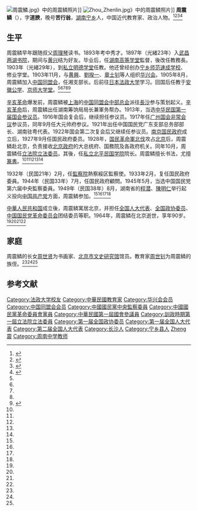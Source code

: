 [[File:周震鱗.jpg|thumb]]》中的周震鳞照片]]
[[File:Zhou_Zhenlin.jpg|thumb]]》中的周震鳞照片]]
'''周震鳞'''（{{bd|1875年|12月1日|1964年|3月28日|catIdx=Zhou周}}），字'''道腴'''，晚号'''苦行翁'''，[[湖南|湖南]][[宁乡|宁乡]]人，中国近代教育家、政治人物。<ref name=xu>{{cite book|title=民国人物大辞典|author=徐友春主编|publisher=河北人民出版社|year=2007}}</ref><ref name=hu>{{cite web|url=http://www.txhn.net/dfwx/wszl/201009/t20100919_7911.htm|title=周震鳞的家世和生平简述|publisher=天下湖南|author=周世贤|accessdate=2011-09-29|archive-date=2019-05-14|archive-url=https://web.archive.org/web/20190514232833/http://www.txhn.net/dfwx/wszl/201009/t20100919_7911.htm|dead-url=no}}</ref><ref name=xiu>{{cite web|url=http://hnndxb.cuepa.cn/show_more.php?tkey=&bkey=&doc_id=423384|title=修业启明星：周震鳞|publisher=湖南农业大学校报|date=2011-04-10|accessdate=2011-09-29|archive-date=2019-05-15|archive-url=https://web.archive.org/web/20190515052020/http://hnndxb.cuepa.cn/show_more.php?tkey=&bkey=&doc_id=423384|dead-url=no}}</ref><ref name=kmt>{{Cite book|author = 劉国銘主編|title = 中国国民党百年人物全書|year = 2005|publisher = 团結出版社|isbn = 7-80214-039-0}}</ref>

== 生平 ==
周震鳞早年跟随叔父[[周理琴|周理琴]]读书。1893年考中秀才。1897年（光緒23年）入[[武昌|武昌]][[两湖书院|两湖书院]]，期间与[[黄兴|黄兴]]结为好友。毕业后，任[[湖南高等学堂|湖南高等学堂]]監督，後改任教務長。1903年（光緒29年），到[[明德学堂|私立明德学堂]]任教。他还曾经创办[[宁乡师范速成学校|宁乡师范速成学校]]、修业学堂。1903年11月，与[[黄興|黄興]]、[[劉揆一|劉揆一]]、[[章士钊|章士钊]]等人组织[[华兴会|华兴会]]。1905年8月，周震鳞加入[[中国同盟会|中国同盟会]]，任湘支部长。后前往[[日本法政大学|日本法政大学]]学习。回国后任教于[[安徽公学|安徽公学]]、[[京师大学堂|京师大学堂]]。<ref name=xu/><ref name=hu/><ref name=xiu/><ref name=kmt/><ref name=zuixin>{{Cite book|author = 東亜問題調査会|title = 最新支那要人伝|year = 1941|publisher = [[朝日新聞社|朝日新聞社]]|isbn = }}</ref>

[[辛亥革命|辛亥革命]]爆发前，周震鳞被[[上海市|上海]]的[[中国同盟会中部总会|中国同盟会中部总会]]派往[[長沙|長沙]]参与策划起义。[[辛亥革命|辛亥革命]]后，周震鳞出任湖南筹饷局局长兼軍务帮办。1913年，当选[[中华民国第一届国会第一期常会议员|中华民国第一届国会参议员]]。1916年国会复会后，继续担任参议员。1917年任[[广州国会非常会议|广州国会非常会议]]参议员，同年9月任大元帅府参议。1921年出任中国国民党广东支部总务部部长、湖南驻粤代表。1922年国会第二次复会后又继续任参议员。[[南京国民政府|南京国民政府]]成立后，1927年9月任国民政府委员。1928年，[[国民革命軍|国民革命軍]][[北伐|北伐]]攻占[[北京|北京]]后，周震鳞赴北京，负责接收[[北洋政府|北京政府]]的大总统府、国務院及各政府机关。同年10月，周震鳞任[[中華民国立法院|立法院]][[第1屆中華民國訓政時期立法委員|立法委员]]。其後，任[[北平民国学院|私立北平民国学院]]院长。周震鳞擅长书法，尤擅[[篆書|篆書]]。<ref name=xu/><ref name=hu/><ref name=xiu/><ref name=kmt/><ref name=zuixin/>

1932年（民国21年）2月，任[[監察院|監察院]]熱察綏区監察使。1933年2月，复任国民政府委員。1944年（民国33年）7月，任国民政府顧問。1945年5月，当选中国国民党第六届中央監察委員。1949年（民国38年）8月，湖南省的[[程潜|程潜]]、[[陳明仁|陳明仁]]举行起义投向[[中国共产党|中国共产党]]方面，周震鳞参加。<ref name=xu/><ref name=hu/><ref name=xiu/><ref name=kmt/>

[[中華人民共和国|中華人民共和国]]成立後，周震鳞寓居北京，并担任[[全国人大代表|全国人大代表]]、[[全国政协委员|全国政协委员]]、[[中国国民党革命委员会|中国国民党革命委员会]]团结委员等职。1964年，周震鳞在北京逝世，享年90岁。<ref name=xu/><ref name=hu/><ref name=xiu/><ref name=kmt/>

==家庭==
周震鳞的长女[[周世贤|周世贤]]为书画家、[[北京市文史研究馆|北京市文史研究馆]]馆员。教育家[[周世钊|周世钊]]为周震鳞的族侄。<ref name=xu/><ref name=hu/><ref name=xiu/>

== 参考文献 ==
{{reflist}}

{{第1屆中華民國訓政時期立法委員名單}}
{{DEFAULTSORT:Zhou周}}
[[Category:法政大学校友|Category:法政大学校友]]
[[Category:中華民國教育家|Category:中華民國教育家]]
[[Category:华兴会会员|Category:华兴会会员]]
[[Category:中国同盟会会员|Category:中国同盟会会员]]
[[Category:中國國民黨中央監察委員|Category:中國國民黨中央監察委員]]
[[Category:中國國民黨革命委員會黨員|Category:中國國民黨革命委員會黨員]]
[[Category:中華民國第一屆國會參議員|Category:中華民國第一屆國會參議員]]
[[Category:訓政時期第一屆立法院立法委員|Category:訓政時期第一屆立法院立法委員]]
[[Category:第一届全国政协委员|Category:第一届全国政协委员]]
[[Category:第一届全国人大代表|Category:第一届全国人大代表]]
[[Category:第二届全国人大代表|Category:第二届全国人大代表]]
[[Category:长沙人|Category:长沙人]]
[[Category:宁乡县人|Category:宁乡县人]]
[[Category:周姓|Zheng震]]
[[Category:周南中学教师|Category:周南中学教师]]
